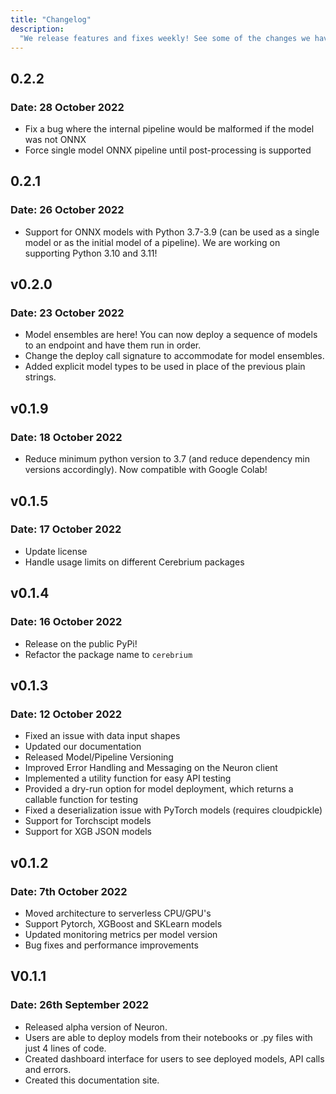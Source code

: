```yaml
---
title: "Changelog"
description:
  "We release features and fixes weekly! See some of the changes we have made."
---
```


## 0.2.2

### Date: 28 October 2022

- Fix a bug where the internal pipeline would be malformed if the model was not
  ONNX
- Force single model ONNX pipeline until post-processing is supported

## 0.2.1

### Date: 26 October 2022

- Support for ONNX models with Python 3.7-3.9 (can be used as a single model or
  as the initial model of a pipeline). We are working on supporting Python 3.10
  and 3.11!

## v0.2.0

### Date: 23 October 2022

- Model ensembles are here! You can now deploy a sequence of models to an
  endpoint and have them run in order.
- Change the deploy call signature to accommodate for model ensembles.
- Added explicit model types to be used in place of the previous plain strings.

## v0.1.9

### Date: 18 October 2022

- Reduce minimum python version to 3.7 (and reduce dependency min versions
  accordingly). Now compatible with Google Colab!

## v0.1.5

### Date: 17 October 2022

- Update license
- Handle usage limits on different Cerebrium packages

## v0.1.4

### Date: 16 October 2022

- Release on the public PyPi!
- Refactor the package name to `cerebrium`

## v0.1.3

### Date: 12 October 2022

- Fixed an issue with data input shapes
- Updated our documentation
- Released Model/Pipeline Versioning
- Improved Error Handling and Messaging on the Neuron client
- Implemented a utility function for easy API testing
- Provided a dry-run option for model deployment, which returns a callable
  function for testing
- Fixed a deserialization issue with PyTorch models (requires cloudpickle)
- Support for Torchscipt models
- Support for XGB JSON models

## v0.1.2

### Date: 7th October 2022

- Moved architecture to serverless CPU/GPU's
- Support Pytorch, XGBoost and SKLearn models
- Updated monitoring metrics per model version
- Bug fixes and performance improvements

## V0.1.1

### Date: 26th September 2022

- Released alpha version of Neuron.
- Users are able to deploy models from their notebooks or .py files with just 4
  lines of code.
- Created dashboard interface for users to see deployed models, API calls and
  errors.
- Created this documentation site.
